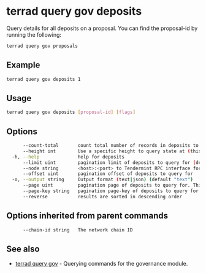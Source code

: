 # terrad query gov deposits

Query details for all deposits on a proposal.
You can find the proposal-id by running the following:

```sh Terrad
terrad query gov proposals
```

## Example

```sh Terrad
terrad query gov deposits 1
```

## Usage

```sh Terrad
terrad query gov deposits [proposal-id] [flags]
```

## Options

```sh Terrad
      --count-total       count total number of records in deposits to query for
      --height int        Use a specific height to query state at (this can error if the node is pruning state)
  -h, --help              help for deposits
      --limit uint        pagination limit of deposits to query for (default 100)
      --node string       <host>:<port> to Tendermint RPC interface for this chain (default "tcp://localhost:26657")
      --offset uint       pagination offset of deposits to query for
  -o, --output string     Output format (text|json) (default "text")
      --page uint         pagination page of deposits to query for. This sets offset to a multiple of limit (default 1)
      --page-key string   pagination page-key of deposits to query for
      --reverse           results are sorted in descending order
```

## Options inherited from parent commands

```sh Terrad
      --chain-id string   The network chain ID
```

## See also

* [terrad query gov](./terrad_query_gov.mdx)	 - Querying commands for the governance module.


